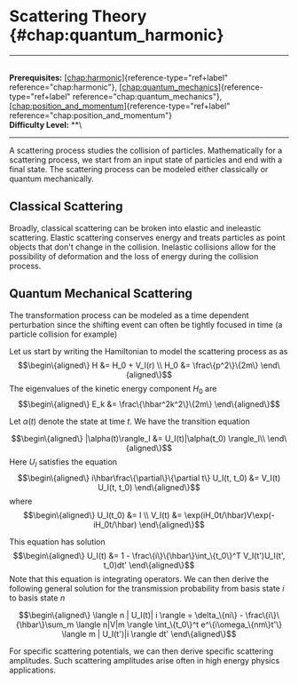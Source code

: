 # Scattering Theory \{#chap:quantum_harmonic\}

------------------------------------------------------------------------

\
**Prerequisites:**
[\[chap:harmonic\]](#chap:harmonic)\{reference-type="ref+label"
reference="chap:harmonic"\},
[\[chap:quantum_mechanics\]](#chap:quantum_mechanics)\{reference-type="ref+label"
reference="chap:quantum_mechanics"\},
[\[chap:position_and_momentum\]](#chap:position_and_momentum)\{reference-type="ref+label"
reference="chap:position_and_momentum"\}\
**Difficulty Level:** \*\*\

------------------------------------------------------------------------

A scattering process studies the collision of particles. Mathematically
for a scattering process, we start from an input state of particles and
end with a final state. The scattering process can be modeled either
classically or quantum mechanically.

## Classical Scattering

Broadly, classical scattering can be broken into elastic and ineleastic
scattering. Elastic scattering conserves energy and treats particles as
point objects that don't change in the collision. Inelastic collisions
allow for the possibility of deformation and the loss of energy during
the collision process.

## Quantum Mechanical Scattering

The transformation process can be modeled as a time dependent
perturbation since the shifting event can often be tightly focused in
time (a particle collision for example)

Let us start by writing the Hamiltonian to model the scattering process
as as $$\begin\{aligned\}
    H &= H_0 + V_I(r) \\
    H_0 &= \frac\{p^2\}\{2m\}
\end\{aligned\}$$ The eigenvalues of the kinetic energy component $H_0$
are $$\begin\{aligned\}
E_k &= \frac\{\hbar^2k^2\}\{2m\}
\end\{aligned\}$$

Let $\alpha(t)$ denote the state at time $t$. We have the transition
equation

$$\begin\{aligned\}
    |\alpha(t)\rangle_I &= U_I(t)|\alpha(t_0) \rangle_I\\
\end\{aligned\}$$ Here $U_I$ satisfies the equation $$\begin\{aligned\}
    i\hbar\frac\{\partial\}\{\partial t\} U_I(t, t_0) &= V_I(t) U_I(t, t_0)
\end\{aligned\}$$ where $$\begin\{aligned\}
    U_I(t_0) &= I \\
    V_I(t) &= \exp(iH_0t/\hbar)V\exp(-iH_0t/\hbar)
\end\{aligned\}$$

This equation has solution $$\begin\{aligned\}
U_I(t) &= 1 - \frac\{i\}\{\hbar\}\int_\{t_0\}^T V_I(t')U_I(t', t_0)dt'
\end\{aligned\}$$ Note that this equation is integrating operators. We can
then derive the following general solution for the transmission
probability from basis state $i$ to basis state $n$

$$\begin\{aligned\}
    \langle n | U_I(t)| i \rangle = \delta_\{ni\} - \frac\{i\}\{\hbar\}\sum_m \langle n|V|m \rangle \int_\{t_0\}^t e^\{i\omega_\{nm\}t'\} \langle m | U_I(t')|i \rangle dt'
\end\{aligned\}$$

For specific scattering potentials, we can then derive specific
scattering amplitudes. Such scattering amplitudes arise often in high
energy physics applications.

